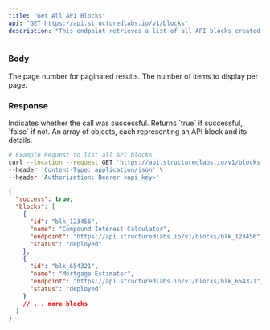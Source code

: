 ```yaml
---
title: "Get All API Blocks"
api: "GET https://api.structuredlabs.io/v1/blocks"
description: "This endpoint retrieves a list of all API blocks created by the user."
---
```


### Body

<ParamField query="page" type="number" optional="true">
  The page number for paginated results.
</ParamField>

<ParamField query="limit" type="number" optional="true">
  The number of items to display per page.
</ParamField>

### Response

<ResponseField name="success" type="boolean">
  Indicates whether the call was successful. Returns `true` if successful,
  `false` if not.
</ResponseField>

<ResponseField name="blocks" type="array">
  An array of objects, each representing an API block and its details.
</ResponseField>

<RequestExample>

```bash Example Request
# Example Request to list all API blocks
curl --location --request GET 'https://api.structuredlabs.io/v1/blocks' \
--header 'Content-Type: application/json' \
--header 'Authorization: Bearer <api_key>'
```

</RequestExample>

<ResponseExample>

```json Response
{
  "success": true,
  "blocks": [
    {
      "id": "blk_123456",
      "name": "Compound Interest Calculator",
      "endpoint": "https://api.structuredlabs.io/v1/blocks/blk_123456",
      "status": "deployed"
    },
    {
      "id": "blk_654321",
      "name": "Mortgage Estimator",
      "endpoint": "https://api.structuredlabs.io/v1/blocks/blk_654321",
      "status": "deployed"
    }
    // ... more blocks
  ]
}
```

</ResponseExample>
